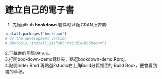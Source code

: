 # 建立自己的電子書

1. 先從github
**bookdown** 套件可以從 CRAN上安裝:

```r
install.packages("bookdown")
# or the development version
# devtools::install_github("rstudio/bookdown")
```

2.下載書的草稿[Github](https://github.com/rstudio/bookdown-demo)。   
3.打開bookdown-demo資料夾，點選bookdown-demo.Rproj。     
4.點開index.Rmd 再點選Rstudio右上角Build分頁裡面的 Build Book，便會看到書的草稿。  
